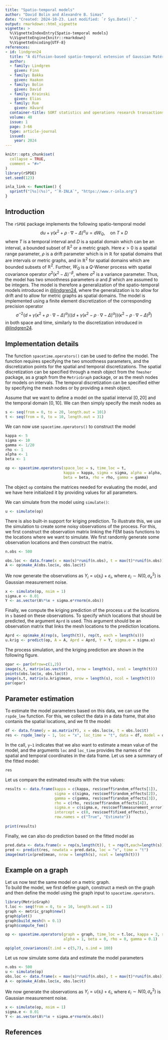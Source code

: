 ```yaml
---
title: "Spatio-temporal models"
author: "David Bolin and Alexandre B. Simas"
date: "Created: 2024-10-23. Last modified: `r Sys.Date()`."
output: rmarkdown::html_vignette
vignette: >
  %\VignetteIndexEntry{Spatio-temporal models}
  %\VignetteEngine{knitr::rmarkdown}
  %\VignetteEncoding{UTF-8}
references:
- id: lindgren24
  title: "A diffusion-based spatio-temporal extension of Gaussian Matérn fields"
  author:
  - family: Lindgren
    given: Finn
  - family: Bakka
    given: Haakon  
  - family: Bolin
    given: David
  - family: Krainski
    given: Elias
  - family: Rue
    given: Håvard
  container-title: SORT statistics and operations research transactions
  volume: 48
  issue: 1
  page: 3-66
  type: article-journal
  issued:
    year: 2024
---
```


```r
knitr::opts_chunk$set(
  collapse = TRUE,
  comment = "#>"
)
library(rSPDE)
set.seed(123)
```

```r
inla_link <- function() {
  sprintf("[%s](%s)", "`R-INLA`", "https://www.r-inla.org")
}
```

## Introduction

The `rSPDE` package implements the following spatio-temporal model 
$$
d u + \gamma(\kappa^2 + \rho\cdot \nabla - \Delta)^{\alpha} u = dW_Q, \quad \text{on } T\times D
$$
where $T$ is a temporal interval and $D$ is a spatial domain which can be an interval, a bounded subset of $\mathbb{R}^2$ or a metric graph. Here $\kappa>0$ is a spatial range parameter, $\rho$ is a drift parameter which is in $\mathbb{R}$ for spatial domains that are intervals or metric graphs, and in $\mathbb{R}^2$ for spatial domains which are bounded subsets of $\mathbb{R}^2$. Further, $W_Q$ is a $Q$-Wiener process with spatial covariance operator $\sigma^2(\kappa^2 - \Delta)^{-\beta}$, where $\sigma^2$ is a variance parameter. Thus, the model has two smoothness parameters $\alpha$ and $\beta$ which are assumed to be integers. The model is therefore a generalization of the spatio-temporal models introduced in 
[@lindgren24](https://www.raco.cat/index.php/SORT/article/view/428665), where the generalization is to allow for drift and to allow for metric graphs as spatial domains. The model is implemented using a finite element discretization of the corresponding precision operator 
$$
\sigma^{-2}(d + \gamma(\kappa^2 + \rho\cdot \nabla - \Delta)^{\alpha})((d + \gamma(\kappa^2 - \rho\cdot \nabla - \Delta)^{\alpha}))(\kappa^2 - \rho\cdot \nabla - \Delta)^{\beta})
$$
in both space and time, similarly to the discretization introduced in [@lindgren24](https://www.raco.cat/index.php/SORT/article/view/428665). 


## Implementation details 

The function `spacetime.operators()` can be used to define the model. The function requires specifying the two smoothness parameters, and the discretization points for the spatial and temporal discretizations. The spatial discretization can be specified through a mesh object from the `fmesher` package, as a graph from the `MetricGraph` package, or as the mesh nodes for models on intervals. The temporal discretization can be specified either by specifying the mesh nodes or by providing a mesh object. 

Assume that we want to define a model on the spatial interval $[0,20]$ and the temporal domain $[0,10]$. We can then simply specify the mesh nodes as  
```r
s <- seq(from = 0, to = 20, length.out = 101)
t <- seq(from = 0, to = 10, length.out = 31)
```
We can now use `spacetime.operators()` to construct the model
```r
kappa <- 5
sigma <- 10
gamma <- 1/20
rho <- 1
alpha <- 1
beta <- 1

op <- spacetime.operators(space_loc = s, time_loc = t,
                          kappa = kappa, sigma = sigma, alpha = alpha,
                          beta = beta, rho = rho, gamma = gamma)
```
The object `op` contains the matrices needed for evaluating the model, and we have here initialized it by providing values for all parameters. 

We can simulate from the model using `simulate()`: 

```r
u <- simulate(op)
```

There is also built-in support for kriging prediction. To illustrate this, we use the simulation to create some noisy observations of the process. For this, we first construct the observation matrix linking the FEM basis functions to the locations where we want to simulate. We first randomly generate some observation locations and then construct the matrix.
```r
n.obs <- 500

obs.loc <- data.frame(x = max(s)*runif(n.obs), t = max(t)*runif(n.obs))
A <- op$make_A(obs.loc$x, obs.loc$t)
```

We now generate the observations as $Y_i = u(s_i) + \varepsilon_i$, where $\varepsilon_i \sim N(0,\sigma_e^2)$ is Gaussian measurement noise. 
```r
x <- simulate(op, nsim = 1) 
sigma.e <- 0.01
Y <- as.vector(A%*%x + sigma.e*rnorm(n.obs))
```

Finally, we compute the kriging prediction of the process $u$ at the locations in `s` based on these observations. To specify which locations that should be predicted, the argument `Aprd` is used. This argument should be an observation matrix that links the mesh locations to the prediction locations.  
```r
Aprd <- op$make_A(rep(s, length(t)), rep(t, each = length(s)))
u.krig <- predict(op, A = A, Aprd = Aprd, Y = Y, sigma.e = sigma.e)
```
The process simulation,  and the kriging prediction are shown in the following figure.

```r
opar <- par(mfrow=c(1,2))
image(s,t, matrix(as.vector(x), nrow = length(s), ncol = length(t)))
points(obs.loc$x, obs.loc$t)
image(s,t, matrix(u.krig$mean, nrow = length(s), ncol = length(t)))
par(opar)
```

## Parameter estimation
To estimate the model parameters based on this data, we can use the `rspde_lme` function. For this, we collect the data in a data frame, that also contanis the spatial locations, and we fit the model:

```r
df <- data.frame(y = as.matrix(Y), x = obs.loc$x, t = obs.loc$t)
res <- rspde_lme(y ~ 1, loc = "x", loc_time = "t", data = df, model = op)

```

In the call, `y~1` indicates that we also want to estimate a mean value of the model, and the arguments `loc` and `loc_time` provides the names of the spatial and temporal coordinates in the data frame. 
Let us see a summary of the fitted model:

```r
res
```

Let us compare the estimated results with the true values:
```r
results <- data.frame(kappa = c(kappa, res$coeff$random_effects[1]), 
                      sigma = c(sigma, res$coeff$random_effects[2]),
                      gamma = c(gamma, res$coeff$random_effects[3]), 
                      rho = c(rho, res$coeff$random_effects[4]),
                      sigma.e = c(sigma.e, res$coeff$measurement_error),
                      intercept = c(0, res$coeff$fixed_effects),
                      row.names = c("True", "Estimate"))
                      
print(results)
```
Finally, we can also do prediction based on the fitted model as 
```r
pred.data <- data.frame(x = rep(s,length(t)), t = rep(t,each=length(s)))
pred <- predict(res, newdata = pred.data, loc = "x", time = "t")
image(matrix(pred$mean, nrow = length(s), ncol = length(t)))

```

## Example on a graph 
 
Let us now test the same model on a metric graph.  
To build the model, we first define graph, construct a mesh on the graph and then 
define the model using the graph input to `spacetime.operators`. 

```r
library(MetricGraph)
t.loc <- seq(from = 0, to = 10, length.out = 11)
graph <- metric_graph$new()
graph$plot()
graph$build_mesh(h = 0.1)
graph$compute_fem()

op <- spacetime.operators(graph = graph, time_loc = t.loc, kappa = 3, sigma = 10, 
                          alpha = 1, beta = 0, rho = 0, gamma = 0.1)

op$plot_covariances(t.ind = c(5,7), s.ind = 100)
```

Let us now simulate some data and estimate the model parameters 


```r
n.obs <- 500
u <- simulate(op)
obs.loc <- data.frame(x = max(s)*runif(n.obs), t = max(t)*runif(n.obs))
A <- op$make_A(obs.loc$x, obs.loc$t)
```

We now generate the observations as $Y_i = u(s_i) + \varepsilon_i$, where $\varepsilon_i \sim N(0,\sigma_e^2)$ is Gaussian measurement noise. 
```r
x <- simulate(op, nsim = 1) 
sigma.e <- 0.01
Y <- as.vector(A%*%x + sigma.e*rnorm(n.obs))
```
 
## References

